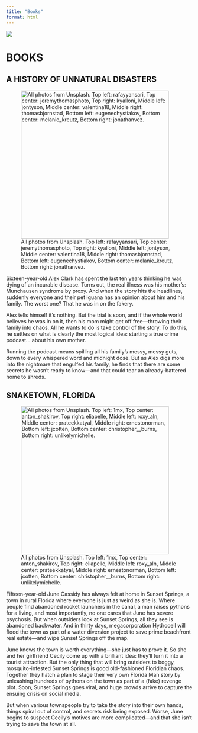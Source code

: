 ```yaml
---
title: "Books"
format: html
---
```


::: column-screen
![](./images/banner.jpg)
:::

# BOOKS

## A HISTORY OF UNNATURAL DISASTERS

![All photos from Unsplash. Top left: rafayyansari, Top center: jeremythomasphoto, Top right: kyalloni, Middle left: jontyson, Middle center: valentina18, Middle right: thomasbjornstad, Bottom left: eugenechystiakov, Bottom center: melanie_kreutz, Bottom right: jonathanvez.](./images/moodboard_podcast.jpg){width="400" fig-alt="Image is a moodboard consisting of nine square pictures arranged in a three by three pattern. Top left: A boy in a shadowed room, throwing open a window to let in a ray of brilliant light. Top center: Red, green, yellow, and pink leaves. Top right: A boy at a desk late at night, only lit by a single lamp, poring over a mess of notes. Middle left: An array of newspapers. Middle center: Black on white text that reads, STILL FCKED UP. Middle right: A silhouette of a person blanketed by silver smoke. Bottom left: Two hands holding each other, dressed in shadows. Bottom center: Brown boots on a verdant green forest floor, sprouts and leaves pushing up through the soil, dead leaves scattered among them. Bottom right: A silver microphone."}

Sixteen-year-old Alex Clark has spent the last ten years thinking he was dying of an incurable disease. Turns out, the real illness was his mother’s: Munchausen syndrome by proxy. And when the story hits the headlines, suddenly everyone and their pet iguana has an opinion about him and his family. The worst one? That he was in on the fakery.

Alex tells himself it’s nothing. But the trial is soon, and if the whole world believes he was in on it, then his mom might get off free—throwing their family into chaos. All he wants to do is take control of the story. To do this, he settles on what is clearly the most logical idea: starting a true crime podcast… about his own mother.

Running the podcast means spilling all his family’s messy, messy guts, down to every whispered word and midnight dose. But as Alex digs more into the nightmare that engulfed his family, he finds that there are some secrets he wasn’t ready to know—and that could tear an already-battered home to shreds.

## SNAKETOWN, FLORIDA

![All photos from Unsplash. Top left: 1mx, Top center: anton_shakirov, Top right: eliapelle, Middle left: roxy_aln, Middle center: prateekkatyal, Middle right: ernestonorman, Bottom left: jcotten, Bottom center: christopher\_\_burns, Bottom right: unlikelymichelle.](./images/moodboard_snaketown.jpg){width="400" fig-alt="Moodboard of nine square pictures arranged in a three by three pattern. Top left: Sunset on a beach, viewed through sunglasses in an orange haze. Top center: A woman in a veil, which obscures her face. Sunlight illuminates the orange background. Top right: A shadow of a woman surrounded by fire. Middle left: A close-up of a girl with dark eyes and hair, her expression resolute. Middle center: A neon sign shaped like a comment bubble. Inside the bubble is a heart icon and the number “0”. Middle right: The top of a palm tree. Bottom left: A speckled red and orange snake curled around a camera. Bottom center: Close-up of flames. Bottom right: A shadowed hand obscuring a square of light pouring in from a window."}

Fifteen-year-old June Cassidy has always felt at home in Sunset Springs, a town in rural Florida where everyone is just as weird as she is. Where people find abandoned rocket launchers in the canal, a man raises pythons for a living, and most importantly, no one cares that June has severe psychosis. But when outsiders look at Sunset Springs, all they see is abandoned backwater. And in thirty days, megacorporation Hydrocell will flood the town as part of a water diversion project to save prime beachfront real estate—and wipe Sunset Springs off the map.

June knows the town is worth everything—she just has to prove it. So she and her girlfriend Cecily come up with a brilliant idea: they’ll turn it into a tourist attraction. But the only thing that will bring outsiders to boggy, mosquito-infested Sunset Springs is good old-fashioned Floridian chaos. Together they hatch a plan to stage their very own Florida Man story by unleashing hundreds of pythons on the town as part of a (fake) revenge plot. Soon, Sunset Springs goes viral, and huge crowds arrive to capture the ensuing crisis on social media.

But when various townspeople try to take the story into their own hands, things spiral out of control, and secrets risk being exposed. Worse, June begins to suspect Cecily’s motives are more complicated—and that she isn’t trying to save the town at all.
